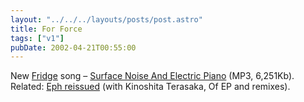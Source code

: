 ```yaml
---
layout: "../../../layouts/posts/post.astro"
title: For Force
tags: ["v1"]
pubDate: 2002-04-21T00:55:00
---
```


New [Fridge][1] song &#8211; [Surface Noise And Electric Piano][2] (MP3, 6,251Kb). Related: [Eph reissued][3] (with Kinoshita Terasaka, Of EP and remixes).

[1]: http://brainwashed.com/fridge/ "Official Fridge website at brainwashed.com"
[2]: http://www.brainwashed.com/fridge/site2/sounds/Fridge-Surface.mp3 "Fridge's 'Surface Noise And Electric Piano' mp3"
[3]: http://www.brainwashed.com/recordings/catalogue.html

